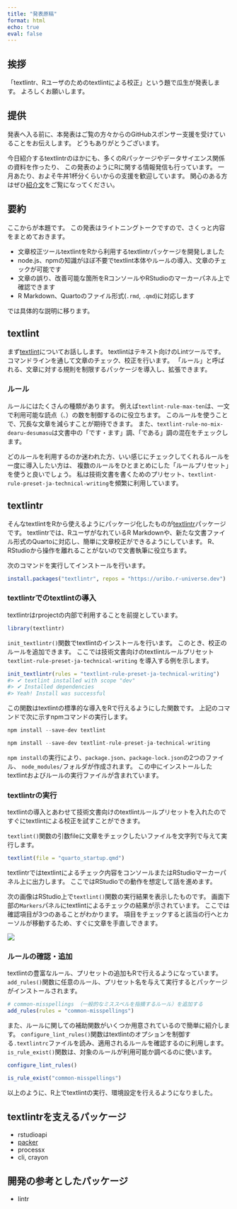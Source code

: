 ```yaml
---
title: "発表原稿"
format: html
echo: true
eval: false
---
```


## 挨拶

「textlintr、Rユーザのためのtextlintによる校正」という題で瓜生が発表します。
よろしくお願いします。

## 提供

発表へ入る前に、本発表はご覧の方々からのGitHubスポンサー支援を受けていることをお伝えします。
どうもありがとうございます。

今日紹介するtextlintrのほかにも、多くのRパッケージやデータサイエンス関係の資料を作ったり、
この発表のようにRに関する情報発信も行っています。
一月あたり、およそ牛丼1杯分くらいからの支援を歓迎しています。
関心のある方はぜひ[紹介文](https://github.com/sponsors/uribo)をご覧になってください。

## 要約

ここからが本題です。
この発表はライトニングトークですので、さくっと内容をまとめておきます。

- 文章校正ツールtextlintをRから利用するtextlintrパッケージを開発しました
- node.js、npmの知識がほぼ不要でtextlint本体やルールの導入、文章のチェックが可能です
- 文章の誤り、改善可能な箇所をRコンソールやRStudioのマーカーパネル上で確認できます
- R Markdown、Quartoのファイル形式(`.rmd`, `.qmd`)に対応します

では具体的な説明に移ります。

## textlint

まず[textlint](https://textlint.github.io)についてお話しします。
textlintはテキスト向けのLintツールです。
コマンドラインを通して文章のチェック、校正を行います。
「ルール」と呼ばれる、文章に対する規則を制限するパッケージを導入し、拡張できます。

### ルール

ルールにはたくさんの種類があります。
例えば`textlint-rule-max-ten`は、一文で利用可能な読点（`、`）の数を制御するのに役立ちます。
このルールを使うことで、冗長な文章を減らすことが期待できます。
また、`textlint-rule-no-mix-dearu-desumasu`は文書中の「です・ます」調、「である」調の混在をチェックします。

どのルールを利用するのか迷われた方、いい感じにチェックしてくれるルールを一度に導入したい方は、
複数のルールをひとまとめにした「ルールプリセット」を使うと良いでしょう。
私は技術文書を書くためのプリセット、`textlint-rule-preset-ja-technical-writing`を頻繁に利用しています。

## textlintr

そんなtextlintをRから使えるようにパッケージ化したものが[textlintr](https://github.com/uribo/textlintr)パッケージです。
textlintrでは、RユーザがなれているR Markdownや、新たな文書ファイル形式のQuartoに対応し、簡単に文章校正ができるようにしています。
R、RStudioから操作を離れることがないので文書執筆に役立ちます。

次のコマンドを実行してインストールを行います。

```r
install.packages("textlintr", repos = "https://uribo.r-universe.dev")
```

### textlintrでのtextlintの導入

textlintrはrprojectの内部で利用することを前提としています。

```r
library(textlintr)
```

`init_textlintr()`関数でtextlintのインストールを行います。
このとき、校正のルールを追加できます。
ここでは技術文書向けのtextlintルールプリセット `textlint-rule-preset-ja-technical-writing` を導入する例を示します。

```r
init_textlintr(rules = "textlint-rule-preset-ja-technical-writing")
#> ✔ textlint installed with scope "dev" 
#> ✔ Installed dependencies 
#> Yeah! Install was successful
```

この関数はtextlintの標準的な導入をRで行えるようにした関数です。
上記のコマンドで次に示すnpmコマンドの実行します。

```js
npm install --save-dev textlint

npm install --save-dev textlint-rule-preset-ja-technical-writing
```

`npm install`の実行により、`package.json`、`package-lock.json`の2つのファイル、
`node_modules/`フォルダが作成されます。
この中にインストールしたtextlintおよびルールの実行ファイルが含まれています。

### textlintrの実行

textlintの導入とあわせて技術文書向けのtextlintルールプリセットを入れたので
すぐにtextlintによる校正を試すことができます。

`textlint()`関数の引数fileに文章をチェックしたいファイルを文字列で与えて実行します。

```r
textlint(file = "quarto_startup.qmd")
```

textlintrではtextlintによるチェック内容をコンソールまたはRStudioマーカーパネル上に出力します。
ここではRStudioでの動作を想定して話を進めます。

次の画像はRStudio上で`textlint()`関数の実行結果を表示したものです。
画面下部の`Markers`パネルにtextlintによるチェックの結果が示されています。
ここでは確認項目が3つのあることがわかります。
項目をチェックすると該当の行へとカーソルが移動するため、すぐに文章を手直しできます。

![](screen_shot.png)


### ルールの確認・追加

textlintの豊富なルール、プリセットの追加もRで行えるようになっています。
`add_rules()`関数に任意のルール、プリセット名を与えて実行するとパッケージがインストールされます。

```r
# common-misspellings （一般的なミススペルを指摘するルール）を追加する
add_rules(rules = "common-misspellings")
```

また、ルールに関しての補助関数がいくつか用意されているので簡単に紹介します。
`configure_lint_rules()`関数はtextlintのオプションを制御する`.textlintrc`ファイルを読み、適用されるルールを確認するのに利用します。
`is_rule_exist()`関数は、対象のルールが利用可能か調べるのに使います。

```r
configure_lint_rules()

is_rule_exist("common-misspellings")
```

以上のように、R上でtextlintの実行、環境設定を行えるようになりました。


## textlintrを支えるパッケージ

- rstudioapi
- [packer](https://github.com/JohnCoene/packer)
- processx
- cli, crayon

## 開発の参考としたパッケージ

- lintr
